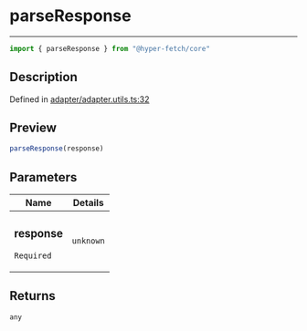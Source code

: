 

# parseResponse

<div class="api-docs__separator" data-reactroot="">

---

</div><div class="api-docs__import" data-reactroot="">

```ts
import { parseResponse } from "@hyper-fetch/core"
```

</div><div class="api-docs__section">

## Description

</div><div class="api-docs__description"><span class="api-docs__do-not-parse">



</span></div><p class="api-docs__definition">

Defined in [adapter/adapter.utils.ts:32](https://github.com/BetterTyped/hyper-fetch/blob/c44d728f/packages/core/src/adapter/adapter.utils.ts#L32)

</p><div class="api-docs__section">

## Preview

</div><div class="api-docs__preview fn">

```ts
parseResponse(response)
```

</div><div class="api-docs__section">

## Parameters

</div><div class="api-docs__parameters"><table><thead><tr><th>Name</th><th>Details</th></tr></thead><tbody><tr param-data="response"><td class="api-docs__param-name required">

### response 

`Required`

</td><td class="api-docs__param-type">

`unknown`

</td></tr></tbody></table></div><div class="api-docs__section">

## Returns

</div><div class="api-docs__returns">

```ts
any
```

</div>